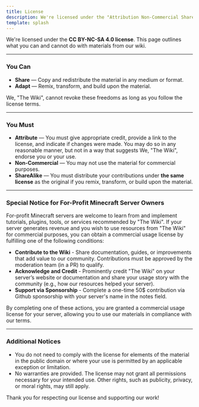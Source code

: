```yaml
---
title: License
description: We're licensed under the "Attribution Non-Commercial ShareAlike 4.0 International" model.
template: splash
---
```


We're licensed under the **CC BY-NC-SA 4.0 license**. This page outlines what you can and cannot do with materials from our wiki.

---

### You Can

<ul class="pl-5 list-disc">
  <li><b>Share</b> — Copy and redistribute the material in any medium or format.</li>
  <li><b>Adapt</b> — Remix, transform, and build upon the material.</li>
</ul>

We, "The Wiki", cannot revoke these freedoms as long as you follow the license terms.

---

### You Must

<ul class="pl-5 list-disc">
  <li><b>Attribute</b> — You must give appropriate credit, provide a link to the license, and indicate if changes were made. You may do so in any reasonable manner, but not in a way that suggests We, "The Wiki", endorse you or your use.</li>
  <li><b>Non-Commercial</b> — You may not use the material for commercial purposes.</li>
  <li><b>ShareAlike</b> — You must distribute your contributions under <b>the same license</b> as the original if you remix, transform, or build upon the material.</li>
</ul>

---

### Special Notice for For-Profit Minecraft Server Owners

For-profit Minecraft servers are welcome to learn from and implement tutorials, plugins, tools, or services recommended by "The Wiki". If your server generates revenue and you wish to use resources from "The Wiki" for commercial purposes, you can obtain a commercial usage license by fulfilling one of the following conditions:

<ul class="pl-5 list-disc">
    <li><b>Contribute to the Wiki</b> - Share documentation, guides, or improvements that add value to our community. Contributions must be approved by the moderation team (in a PR) to qualify.</li>
    <li><b>Acknowledge and Credit</b> - Prominently credit "The Wiki" on your server’s website or documentation and share your usage story with the community (e.g., how our resources helped your server).</li>
    <li><b>Support via Sponsorship</b> - Complete a one-time 50$ contribution via Github sponsorship with your server's name in the notes field.</li>
</ul>

By completing one of these actions, you are granted a commercial usage license for your server, allowing you to use our materials in compliance with our terms.

---

### Additional Notices

- You do not need to comply with the license for elements of the material in the public domain or where your use is permitted by an applicable exception or limitation.
- No warranties are provided. The license may not grant all permissions necessary for your intended use. Other rights, such as publicity, privacy, or moral rights, may still apply.


Thank you for respecting our license and supporting our work!
